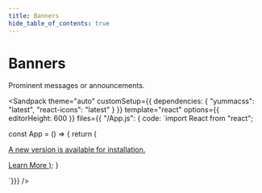 ```yaml
---
title: Banners
hide_table_of_contents: true
---
```



# Banners

Prominent messages or announcements.

<Sandpack
theme="auto"
customSetup={{ dependencies: { "yummacss": "latest", "react-icons": "latest" } }}
template="react"
options={{ editorHeight: 600 }}
files={{ "/App.js": {
code: `import React from "react";


const App = () => {
   return (
    <a href="#" className="bg-d-blue-5 d-b p-1 ta-c" >
        <p className="d-ib fs-sm mx-1 t-white">A new version is available for installation.</p>
        <span className="ai-c d-if fs-sm fw-700 gap-x-2 jc-c t-white">Learn More
          <IoChevronForward className="fs-0 dim-4 ml-1" />
        </span>
    </a>
   );
}

`}}}
/>